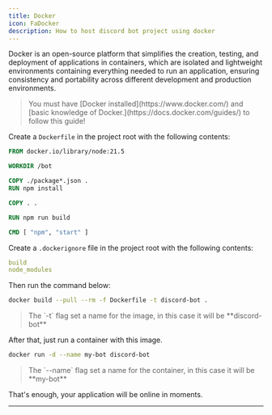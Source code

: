 ```yaml
---
title: Docker
icon: FaDocker
description: How to host discord bot project using docker
---
```


Docker is an open-source platform that simplifies the creation, testing, and deployment of applications in containers, which are isolated and lightweight environments containing everything needed to run an application, ensuring consistency and portability across different development and production environments.

<Blockquote icon={icons.warn} color="warn">
    You must have [Docker installed](https://www.docker.com/) and [basic knowledge of Docker.](https://docs.docker.com/guides/) to follow this guide!
</Blockquote>

Create a `Dockerfile` in the project root with the following contents:

```dockerfile title="Dockerfile"
FROM docker.io/library/node:21.5

WORKDIR /bot

COPY ./package*.json .
RUN npm install

COPY . .

RUN npm run build

CMD [ "npm", "start" ]
```

Create a `.dockerignore` file in the project root with the following contents:

```yml title=".dockerignore"
build
node_modules
```

Then run the command below:
```bash
docker build --pull --rm -f Dockerfile -t discord-bot .
```

<Blockquote icon={icons.info} color="info">
    The `-t` flag set a name for the image, in this case it will be **discord-bot**
</Blockquote>

After that, just run a container with this image.

```bash
docker run -d --name my-bot discord-bot
```
<Blockquote icon={icons.info} color="info">
    The `--name` flag set a name for the container, in this case it will be **my-bot**
</Blockquote>

That's enough, your application will be online in moments.

---